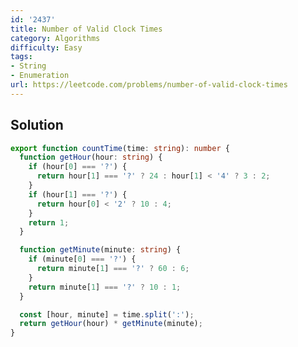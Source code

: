 ```yaml
---
id: '2437'
title: Number of Valid Clock Times
category: Algorithms
difficulty: Easy
tags:
- String
- Enumeration
url: https://leetcode.com/problems/number-of-valid-clock-times
---
```


## Solution

```typescript filename="solution.ts" copy
export function countTime(time: string): number {
  function getHour(hour: string) {
    if (hour[0] === '?') {
      return hour[1] === '?' ? 24 : hour[1] < '4' ? 3 : 2;
    }
    if (hour[1] === '?') {
      return hour[0] < '2' ? 10 : 4;
    }
    return 1;
  }

  function getMinute(minute: string) {
    if (minute[0] === '?') {
      return minute[1] === '?' ? 60 : 6;
    }
    return minute[1] === '?' ? 10 : 1;
  }

  const [hour, minute] = time.split(':');
  return getHour(hour) * getMinute(minute);
}
```

